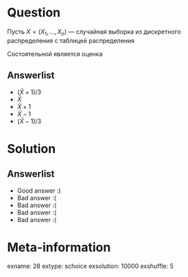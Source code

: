Question
========
Пусть $X = (X_1, \, \ldots, \, X_n)$ — случайная выборка из дискретного распределения с таблицей распределения

\vspace{5mm}
\begin{tabular}{cccc}
\toprule
$X_i$    & $-2$     & $0$   & $1$  \\
\midrule
$\P(\cdot)$        & $1/2 - \theta$      & $1/2$    & $\theta$  \\
\bottomrule
\end{tabular}
\vspace{5mm}


Состоятельной является оценка


Answerlist
----------
*  $(\bar{X} + 1) / 3$
*  $\bar{X}$
*  $\bar{X} + 1$
*  $\bar{X} - 1$
*  $(\bar{X} - 1) / 3$

Solution
========

Answerlist
----------
*  Good answer :)
*  Bad answer :(
*  Bad answer :(
*  Bad answer :(
*  Bad answer :(

Meta-information
================
exname: 28
extype: schoice
exsolution: 10000
exshuffle: 5
